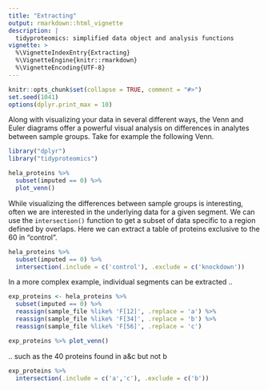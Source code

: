 ```yaml
---
title: "Extracting"
output: rmarkdown::html_vignette
description: |
  tidyproteomics: simplified data object and analysis functions
vignette: >
  %\VignetteIndexEntry{Extracting}
  %\VignetteEngine{knitr::rmarkdown}
  %\VignetteEncoding{UTF-8}
---
```


```r
knitr::opts_chunk$set(collapse = TRUE, comment = "#>")
set.seed(1041)
options(dplyr.print_max = 10)
```

Along with visualizing your data in several different ways, the Venn and Euler diagrams offer a powerful visual analysis on differences in analytes between sample groups. Take for example the following Venn.

```r
library("dplyr")
library("tidyproteomics")
```

```r
hela_proteins %>% 
  subset(imputed == 0) %>%
  plot_venn()
```

While visualizing the differences between sample groups is interesting, often we are interested in the underlying data for a given segment. We can use the `intersection()` function to get a subset of data specific to a region defined by overlaps. Here we can extract a table of proteins exclusive to the 60 in "control".
```r
hela_proteins %>% 
  subset(imputed == 0) %>%
  intersection(.include = c('control'), .exclude = c('knockdown'))
```
In a more complex example, individual segments can be extracted ..
```r
exp_proteins <- hela_proteins %>% 
  subset(imputed == 0) %>% 
  reassign(sample_file %like% 'F[12]', .replace = 'a') %>%
  reassign(sample_file %like% 'F[34]', .replace = 'b') %>%
  reassign(sample_file %like% 'F[56]', .replace = 'c')

exp_proteins %>% plot_venn()
```

.. such as the 40 proteins found in a&c but not b
```r
exp_proteins %>%
  intersection(.include = c('a','c'), .exclude = c('b'))

```
